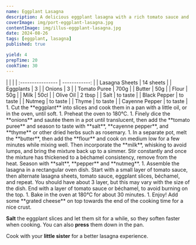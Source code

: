 ```yaml
---
name: Eggplant Lasagna 
description: A delicious eggplant lasagna with a rich tomato sauce and a creamy bechamel.
coverImage: img/port-eggplant-lasagna.jpg
contentImage: img/illus-eggplant-lasagna.jpg
date: 2024-08-26
tags: [eggplant, lasagna]
published: true

yield: 4
prepTime: 20
cookTime: 30
---
```


<Ingredients>
|                   |               |
| :---------------- | ------------: |
| Lasagna Sheets    | 14 sheets     |
| Eggplants         | 3             |
| Onions            | 3             |
| Tomato Puree      | 700g          |
| Butter            | 50g           |
| Flour             | 50g           |
| Milk              | 50cl          |
| Olive Oil         | 2 tbsp        |
| Salt              | to taste      |
| Black Pepper      | to taste      |
| Nutmeg            | to taste      |
| Thyme             | to taste      |
| Cayenne Pepper    | to taste      |
</Ingredients>

<Instructions>
1. Cut the **eggplant** into slices and cook them 
in a pan with a little oil, or in the oven, 
until soft.
1. Preheat the oven to 180°C.
1. Finely dice the **onions** and sautée them 
in a pot until translucent, then add the 
**tomato puree** and season to taste with 
**salt**, **cayenne pepper**, and **thyme** 
or other dried herbs such as rosemary.
1. In a separate pot, melt the **butter**, 
then add the **flour** and cook on medium 
low for a few minutes while mixing well. 
Then incorporate the **milk**, whisking 
to avoid lumps, and bring the mixture back 
up to a simmer. Stir constantly and 
once the mixture has thickened to a 
béchamel consistency, remove from the heat. 
Season with **salt**, **pepper** and **nutmeg**.
1. Assemble the lasagna in a rectangular oven dish. 
Start with a small layer of tomato sauce, 
then alternate lasagna sheets, tomato sauce, 
eggplant slices, béchamel, and repeat. 
You should have about 3 layer, but this may vary 
with the size of the dish. 
End with a layer of tomato sauce or béchamel, 
to avoid burning on the top.
1. Bake in the oven at 180°C for about 30 minutes.
1. Enjoy!
</Instructions>

<InfoBox title="Tip!">
Add some **grated cheese** on top towards the end of the cooking time for a nice crust.

**Salt** the eggplant slices and let them sit for a while, so they soften faster when cooking. You can also
**press** them down in the pan.

Cook with your **little sister** for a better lasagna experience.
</InfoBox>